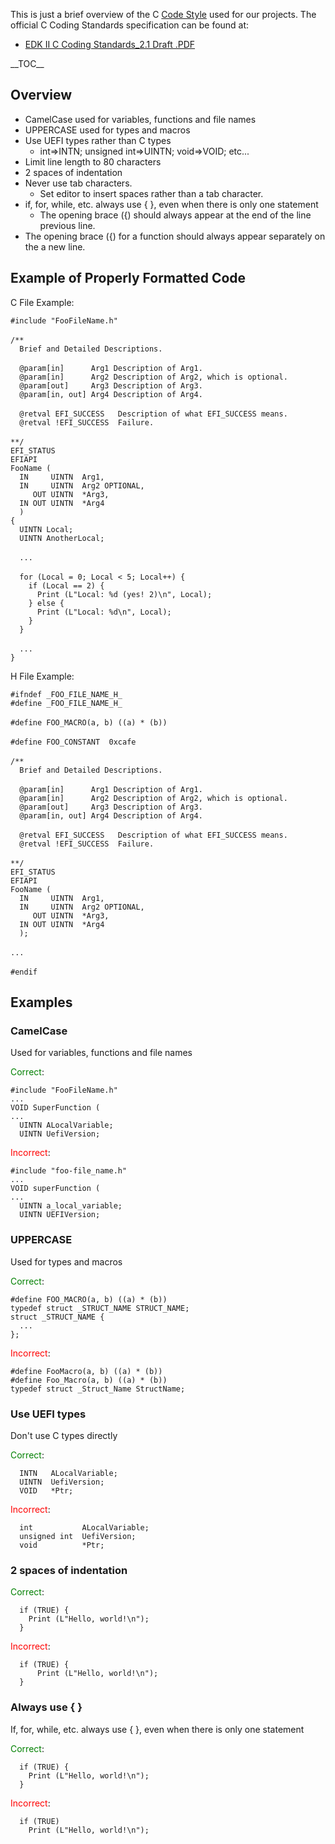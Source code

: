 This is just a brief overview of the C [[Code Style]] used for our projects.  The official C Coding Standards specification can be found at:

* [https://github.com/tianocore-docs/Docs/raw/master/Specifications/CCS_2_1_Draft.pdf EDK II C Coding Standards_2.1 Draft .PDF]
__TOC__


== Overview ==

* CamelCase used for variables, functions and file names
* UPPERCASE used for types and macros
* Use UEFI types rather than C types
** int=>INTN; unsigned int=>UINTN; void=>VOID; etc...
* Limit line length to 80 characters
* 2 spaces of indentation
* Never use tab characters.
** Set editor to insert spaces rather than a tab character.
* if, for, while, etc. always use { }, even when there is only one statement
** The opening brace ({) should always appear at the end of the line previous line.
* The opening brace ({) for a function should always appear separately on the a new line.

==Example of Properly Formatted Code==

C File Example:
 #include "FooFileName.h"
 
 /**
   Brief and Detailed Descriptions.
 
   @param[in]      Arg1 Description of Arg1.
   @param[in]      Arg2 Description of Arg2, which is optional.
   @param[out]     Arg3 Description of Arg3.
   @param[in, out] Arg4 Description of Arg4.
 
   @retval EFI_SUCCESS   Description of what EFI_SUCCESS means.
   @retval !EFI_SUCCESS  Failure.
 
 **/
 EFI_STATUS
 EFIAPI
 FooName (
   IN     UINTN  Arg1,
   IN     UINTN  Arg2 OPTIONAL,
      OUT UINTN  *Arg3,
   IN OUT UINTN  *Arg4
   )
 {
   UINTN Local;
   UINTN AnotherLocal;
 
   ...
 
   for (Local = 0; Local < 5; Local++) {
     if (Local == 2) {
       Print (L"Local: %d (yes! 2)\n", Local);
     } else {
       Print (L"Local: %d\n", Local);
     }
   }
 
   ...
 }

H File Example:
 #ifndef _FOO_FILE_NAME_H_
 #define _FOO_FILE_NAME_H_
 
 #define FOO_MACRO(a, b) ((a) * (b))
 
 #define FOO_CONSTANT  0xcafe
 
 /**
   Brief and Detailed Descriptions.
 
   @param[in]      Arg1 Description of Arg1.
   @param[in]      Arg2 Description of Arg2, which is optional.
   @param[out]     Arg3 Description of Arg3.
   @param[in, out] Arg4 Description of Arg4.
 
   @retval EFI_SUCCESS   Description of what EFI_SUCCESS means.
   @retval !EFI_SUCCESS  Failure.
 
 **/
 EFI_STATUS
 EFIAPI
 FooName (
   IN     UINTN  Arg1,
   IN     UINTN  Arg2 OPTIONAL,
      OUT UINTN  *Arg3,
   IN OUT UINTN  *Arg4
   );
 
 ...
 
 #endif

==Examples==

===CamelCase===
Used for variables, functions and file names

<font style="color: green">Correct</font>:
 #include "FooFileName.h"
 ...
 VOID SuperFunction (
 ...
   UINTN ALocalVariable;
   UINTN UefiVersion;
<font style="color: red">Incorrect</font>:
 #include "foo-file_name.h"
 ...
 VOID superFunction (
 ...
   UINTN a_local_variable;
   UINTN UEFIVersion;

===UPPERCASE===
Used for types and macros

<font style="color: green">Correct</font>:
 #define FOO_MACRO(a, b) ((a) * (b))
 typedef struct _STRUCT_NAME STRUCT_NAME;
 struct _STRUCT_NAME {
   ...
 };
<font style="color: red">Incorrect</font>:
 #define FooMacro(a, b) ((a) * (b))
 #define Foo_Macro(a, b) ((a) * (b))
 typedef struct _Struct_Name StructName;

===Use UEFI types===
Don't use C types directly

<font style="color: green">Correct</font>:
   INTN   ALocalVariable;
   UINTN  UefiVersion;
   VOID   *Ptr;
<font style="color: red">Incorrect</font>:
   int           ALocalVariable;
   unsigned int  UefiVersion;
   void          *Ptr;

===2 spaces of indentation===

<font style="color: green">Correct</font>:
   if (TRUE) {
     Print (L"Hello, world!\n");
   }
<font style="color: red">Incorrect</font>:
   if (TRUE) {
       Print (L"Hello, world!\n");
   }

===Always use { }===
If, for, while, etc. always use { }, even when there is only one statement

<font style="color: green">Correct</font>:
   if (TRUE) {
     Print (L"Hello, world!\n");
   }
<font style="color: red">Incorrect</font>:
   if (TRUE)
     Print (L"Hello, world!\n");